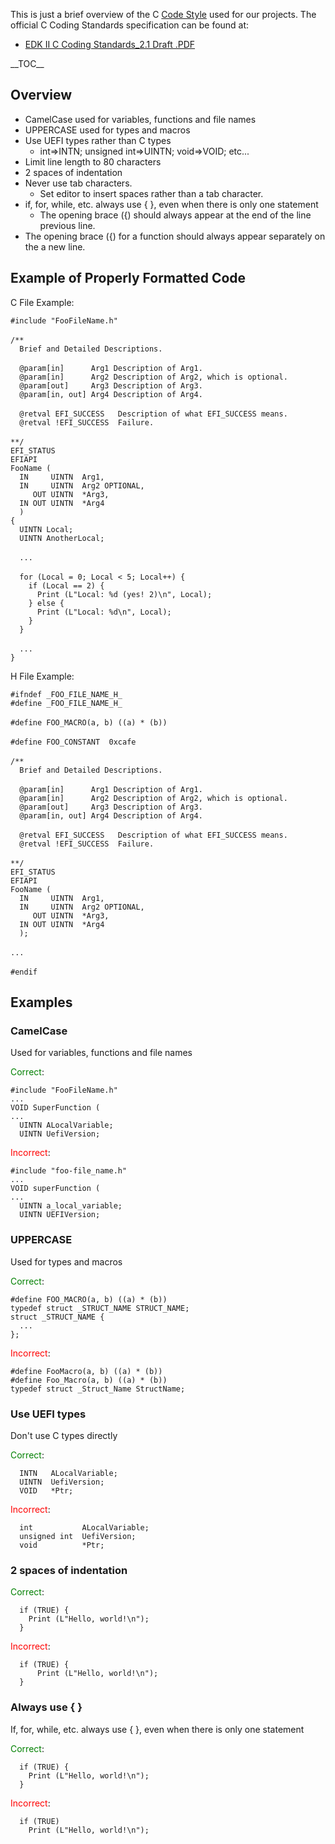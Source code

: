 This is just a brief overview of the C [[Code Style]] used for our projects.  The official C Coding Standards specification can be found at:

* [https://github.com/tianocore-docs/Docs/raw/master/Specifications/CCS_2_1_Draft.pdf EDK II C Coding Standards_2.1 Draft .PDF]
__TOC__


== Overview ==

* CamelCase used for variables, functions and file names
* UPPERCASE used for types and macros
* Use UEFI types rather than C types
** int=>INTN; unsigned int=>UINTN; void=>VOID; etc...
* Limit line length to 80 characters
* 2 spaces of indentation
* Never use tab characters.
** Set editor to insert spaces rather than a tab character.
* if, for, while, etc. always use { }, even when there is only one statement
** The opening brace ({) should always appear at the end of the line previous line.
* The opening brace ({) for a function should always appear separately on the a new line.

==Example of Properly Formatted Code==

C File Example:
 #include "FooFileName.h"
 
 /**
   Brief and Detailed Descriptions.
 
   @param[in]      Arg1 Description of Arg1.
   @param[in]      Arg2 Description of Arg2, which is optional.
   @param[out]     Arg3 Description of Arg3.
   @param[in, out] Arg4 Description of Arg4.
 
   @retval EFI_SUCCESS   Description of what EFI_SUCCESS means.
   @retval !EFI_SUCCESS  Failure.
 
 **/
 EFI_STATUS
 EFIAPI
 FooName (
   IN     UINTN  Arg1,
   IN     UINTN  Arg2 OPTIONAL,
      OUT UINTN  *Arg3,
   IN OUT UINTN  *Arg4
   )
 {
   UINTN Local;
   UINTN AnotherLocal;
 
   ...
 
   for (Local = 0; Local < 5; Local++) {
     if (Local == 2) {
       Print (L"Local: %d (yes! 2)\n", Local);
     } else {
       Print (L"Local: %d\n", Local);
     }
   }
 
   ...
 }

H File Example:
 #ifndef _FOO_FILE_NAME_H_
 #define _FOO_FILE_NAME_H_
 
 #define FOO_MACRO(a, b) ((a) * (b))
 
 #define FOO_CONSTANT  0xcafe
 
 /**
   Brief and Detailed Descriptions.
 
   @param[in]      Arg1 Description of Arg1.
   @param[in]      Arg2 Description of Arg2, which is optional.
   @param[out]     Arg3 Description of Arg3.
   @param[in, out] Arg4 Description of Arg4.
 
   @retval EFI_SUCCESS   Description of what EFI_SUCCESS means.
   @retval !EFI_SUCCESS  Failure.
 
 **/
 EFI_STATUS
 EFIAPI
 FooName (
   IN     UINTN  Arg1,
   IN     UINTN  Arg2 OPTIONAL,
      OUT UINTN  *Arg3,
   IN OUT UINTN  *Arg4
   );
 
 ...
 
 #endif

==Examples==

===CamelCase===
Used for variables, functions and file names

<font style="color: green">Correct</font>:
 #include "FooFileName.h"
 ...
 VOID SuperFunction (
 ...
   UINTN ALocalVariable;
   UINTN UefiVersion;
<font style="color: red">Incorrect</font>:
 #include "foo-file_name.h"
 ...
 VOID superFunction (
 ...
   UINTN a_local_variable;
   UINTN UEFIVersion;

===UPPERCASE===
Used for types and macros

<font style="color: green">Correct</font>:
 #define FOO_MACRO(a, b) ((a) * (b))
 typedef struct _STRUCT_NAME STRUCT_NAME;
 struct _STRUCT_NAME {
   ...
 };
<font style="color: red">Incorrect</font>:
 #define FooMacro(a, b) ((a) * (b))
 #define Foo_Macro(a, b) ((a) * (b))
 typedef struct _Struct_Name StructName;

===Use UEFI types===
Don't use C types directly

<font style="color: green">Correct</font>:
   INTN   ALocalVariable;
   UINTN  UefiVersion;
   VOID   *Ptr;
<font style="color: red">Incorrect</font>:
   int           ALocalVariable;
   unsigned int  UefiVersion;
   void          *Ptr;

===2 spaces of indentation===

<font style="color: green">Correct</font>:
   if (TRUE) {
     Print (L"Hello, world!\n");
   }
<font style="color: red">Incorrect</font>:
   if (TRUE) {
       Print (L"Hello, world!\n");
   }

===Always use { }===
If, for, while, etc. always use { }, even when there is only one statement

<font style="color: green">Correct</font>:
   if (TRUE) {
     Print (L"Hello, world!\n");
   }
<font style="color: red">Incorrect</font>:
   if (TRUE)
     Print (L"Hello, world!\n");